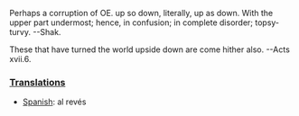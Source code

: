 Perhaps a corruption of OE. up so down, literally, up as down. With the upper part undermost; hence, in confusion; in complete disorder; topsy-turvy.
--Shak.

These that have turned the world upside down are come hither also. --Acts xvii.6.

===[[Translation]]s===
*[[Spanish]]: al revés